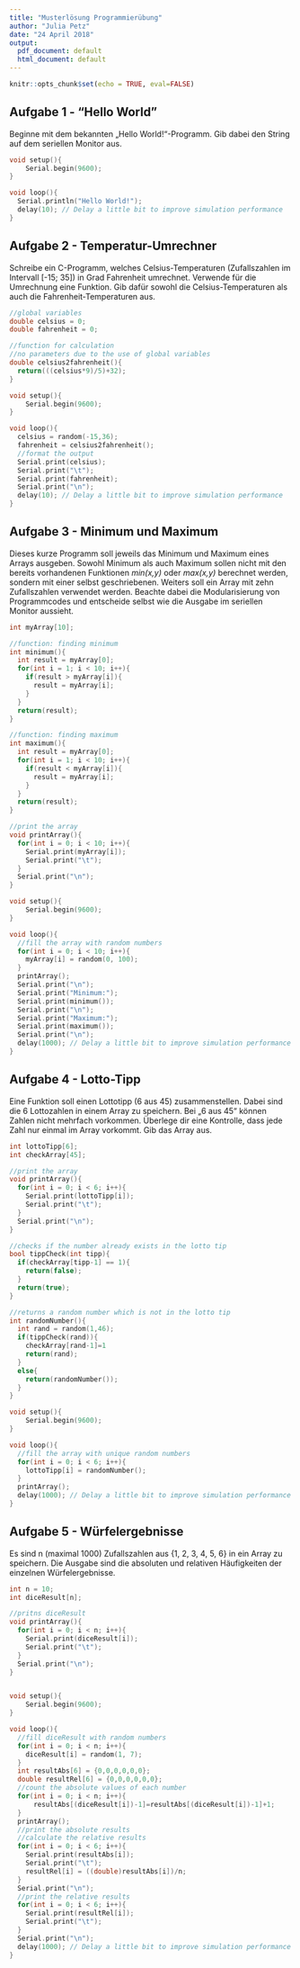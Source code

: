 ```yaml
---
title: "Musterlösung Programmierübung"
author: "Julia Petz"
date: "24 April 2018"
output:
  pdf_document: default
  html_document: default
---
```


```r
knitr::opts_chunk$set(echo = TRUE, eval=FALSE)
```

## Aufgabe 1 - "Hello World"

Beginne mit dem bekannten „Hello World!“-Programm. Gib dabei den String auf dem seriellen Monitor aus.

```c
void setup(){
	Serial.begin(9600);
}

void loop(){
  Serial.println("Hello World!");  
  delay(10); // Delay a little bit to improve simulation performance
}
```

## Aufgabe 2 - Temperatur-Umrechner

Schreibe ein C-Programm, welches Celsius-Temperaturen (Zufallszahlen im Intervall [-15; 35]) in Grad Fahrenheit umrechnet. Verwende für die Umrechnung eine Funktion. Gib dafür sowohl die Celsius-Temperaturen als auch die Fahrenheit-Temperaturen aus.

```c
//global variables
double celsius = 0;
double fahrenheit = 0;

//function for calculation
//no parameters due to the use of global variables
double celsius2fahrenheit(){
  return(((celsius*9)/5)+32);
}

void setup(){
	Serial.begin(9600);
}

void loop(){
  celsius = random(-15,36);
  fahrenheit = celsius2fahrenheit();
  //format the output
  Serial.print(celsius);
  Serial.print("\t");
  Serial.print(fahrenheit);
  Serial.print("\n");
  delay(10); // Delay a little bit to improve simulation performance
}
```

## Aufgabe 3 - Minimum und Maximum

Dieses kurze Programm soll jeweils das Minimum und Maximum eines Arrays ausgeben. Sowohl Minimum als auch Maximum sollen nicht mit den bereits vorhandenen Funktionen *min(x,y)* oder *max(x,y)* berechnet werden, sondern mit einer selbst geschriebenen. Weiters soll ein Array mit zehn Zufallszahlen verwendet werden.
Beachte dabei die Modularisierung von Programmcodes und entscheide selbst wie die Ausgabe im seriellen Monitor aussieht.

```c
int myArray[10];

//function: finding minimum
int minimum(){
  int result = myArray[0];
  for(int i = 1; i < 10; i++){
    if(result > myArray[i]){
      result = myArray[i];
    }
  }
  return(result);
}

//function: finding maximum
int maximum(){
  int result = myArray[0];
  for(int i = 1; i < 10; i++){
    if(result < myArray[i]){
      result = myArray[i];
    }
  }
  return(result);
}

//print the array
void printArray(){
  for(int i = 0; i < 10; i++){
    Serial.print(myArray[i]);
    Serial.print("\t");
  }
  Serial.print("\n");
}

void setup(){
	Serial.begin(9600);
}

void loop(){
  //fill the array with random numbers
  for(int i = 0; i < 10; i++){
    myArray[i] = random(0, 100);
  }
  printArray();
  Serial.print("\n");
  Serial.print("Minimum:");
  Serial.print(minimum());
  Serial.print("\n");
  Serial.print("Maximum:");
  Serial.print(maximum());
  Serial.print("\n");
  delay(1000); // Delay a little bit to improve simulation performance
}
```

## Aufgabe 4 - Lotto-Tipp

Eine Funktion soll einen Lottotipp (6 aus 45) zusammenstellen. Dabei sind die 6 Lottozahlen in einem Array zu speichern. Bei „6 aus 45“ können Zahlen nicht mehrfach vorkommen. Überlege dir eine Kontrolle, dass jede Zahl nur einmal im Array vorkommt. Gib das Array aus.

```c
int lottoTipp[6];
int checkArray[45];

//print the array
void printArray(){
  for(int i = 0; i < 6; i++){
    Serial.print(lottoTipp[i]);
    Serial.print("\t");
  }
  Serial.print("\n");
}

//checks if the number already exists in the lotto tip
bool tippCheck(int tipp){
  if(checkArray[tipp-1] == 1){
    return(false);
  }
  return(true);
}

//returns a random number which is not in the lotto tip
int randomNumber(){
  int rand = random(1,46);
  if(tippCheck(rand)){
    checkArray[rand-1]=1
    return(rand);
  }
  else{
    return(randomNumber());
  }
}

void setup(){
	Serial.begin(9600);
}

void loop(){
  //fill the array with unique random numbers
  for(int i = 0; i < 6; i++){
    lottoTipp[i] = randomNumber();
  }
  printArray();
  delay(1000); // Delay a little bit to improve simulation performance
}
```

## Aufgabe 5 - Würfelergebnisse

Es sind n (maximal 1000) Zufallszahlen aus {1, 2, 3, 4, 5, 6} in ein Array zu speichern. Die Ausgabe sind die absoluten und relativen Häufigkeiten der einzelnen Würfelergebnisse.

```c
int n = 10;
int diceResult[n];

//pritns diceResult
void printArray(){
  for(int i = 0; i < n; i++){
    Serial.print(diceResult[i]);
    Serial.print("\t");
  }
  Serial.print("\n");
}


void setup(){
	Serial.begin(9600);
}

void loop(){
  //fill diceResult with random numbers
  for(int i = 0; i < n; i++){
    diceResult[i] = random(1, 7);
  }
  int resultAbs[6] = {0,0,0,0,0,0};
  double resultRel[6] = {0,0,0,0,0,0};
  //count the absolute values of each number
  for(int i = 0; i < n; i++){
 	  resultAbs[(diceResult[i])-1]=resultAbs[(diceResult[i])-1]+1;
  }
  printArray();
  //print the absolute results
  //calculate the relative results
  for(int i = 0; i < 6; i++){
    Serial.print(resultAbs[i]);
    Serial.print("\t");
    resultRel[i] = ((double)resultAbs[i])/n;
  }
  Serial.print("\n");
  //print the relative results
  for(int i = 0; i < 6; i++){
    Serial.print(resultRel[i]);
    Serial.print("\t");
  }
  Serial.print("\n");
  delay(1000); // Delay a little bit to improve simulation performance
}
```

